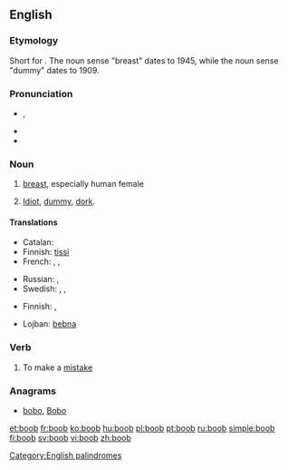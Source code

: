 ==English==

===Etymology===
Short for {{term|booby}}. The noun sense "breast" dates to 1945, while the noun sense "dummy" dates to 1909.

===Pronunciation===
* {{IPA|/ˈbuːb/}}, {{X-SAMPA|/"bu:b/}}
* {{audio|en-us-boob.ogg|Audio (US)}}
* {{rhymes|uːb}}

===Noun===
{{en-noun}}

# {{slang}} [[breast]], especially human female
# {{informal|pejorative}} [[idiot|Idiot]], [[dummy]], [[dork]].

====Translations====
{{trans-top|breast}}
* Catalan: {{t|ca|pit|m}}
* Finnish: [[tissi]]
* French: {{t|fr|nichon|m}}, {{t|fr|lolo|m}}, {{t|fr|néné|m}}
{{trans-mid}}
* Russian: {{t|ru|сиська|f|tr=sís'ka|sc=Cyrl}}, {{t|ru|титька|f|tr=tít'ka|sc=Cyrl}}
* Swedish: {{t|sv|tutt|c}}, {{t|sv|tutte|c}}, {{t|sv|patt|c}}
{{trans-bottom}}
{{trans-top|idiot, dummy, dork}}
* Finnish: {{qualifier|slang}} {{t|fi|dorka}}, {{qualifier|slang}} {{t|fi|bimbo}}
{{trans-mid}}
* Lojban: [[bebna]]
{{trans-bottom}}

===Verb===
{{en-verb}}

# {{informal|intransitive}} To make a [[mistake]]

===Anagrams===
* [[bobo#English|bobo]], [[Bobo#English|Bobo]]

[[Category:English palindromes]]

[[et:boob]]
[[fr:boob]]
[[ko:boob]]
[[hu:boob]]
[[pl:boob]]
[[pt:boob]]
[[ru:boob]]
[[simple:boob]]
[[fi:boob]]
[[sv:boob]]
[[vi:boob]]
[[zh:boob]]